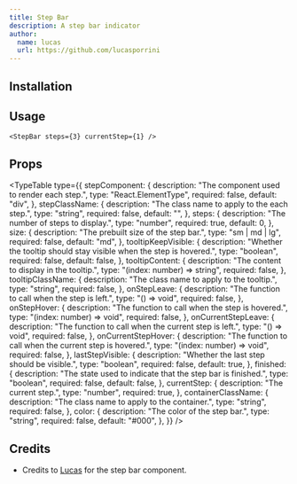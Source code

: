 ```yaml
---
title: Step Bar
description: A step bar indicator
author:
  name: lucas
  url: https://github.com/lucasporrini
---
```


<ComponentPreview name="step-bar-demo" />

## Installation

<ComponentInstallation name="step-bar" />

## Usage

```tsx
<StepBar steps={3} currentStep={1} />
```

## Props

<TypeTable
  type={{
    stepComponent: {
      description: "The component used to render each step.",
      type: "React.ElementType<T>",
      required: false,
      default: "div",
    },
    stepClassName: {
      description: "The class name to apply to the each step.",
      type: "string",
      required: false,
      default: "",
    },
    steps: {
      description: "The number of steps to display.",
      type: "number",
      required: true,
      default: 0,
    },
    size: {
      description: "The prebuilt size of the step bar.",
      type: "sm | md | lg",
      required: false,
      default: "md",
    },
    tooltipKeepVisible: {
      description:
        "Whether the tooltip should stay visible when the step is hovered.",
      type: "boolean",
      required: false,
      default: false,
    },
    tooltipContent: {
      description: "The content to display in the tooltip.",
      type: "(index: number) => string",
      required: false,
    },
    tooltipClassName: {
      description: "The class name to apply to the tooltip.",
      type: "string",
      required: false,
    },
    onStepLeave: {
      description: "The function to call when the step is left.",
      type: "() => void",
      required: false,
    },
    onStepHover: {
      description: "The function to call when the step is hovered.",
      type: "(index: number) => void",
      required: false,
    },
    onCurrentStepLeave: {
      description: "The function to call when the current step is left.",
      type: "() => void",
      required: false,
    },
    onCurrentStepHover: {
      description: "The function to call when the current step is hovered.",
      type: "(index: number) => void",
      required: false,
    },
    lastStepVisible: {
      description: "Whether the last step should be visible.",
      type: "boolean",
      required: false,
      default: true,
    },
    finished: {
      description: "The state used to indicate that the step bar is finished.",
      type: "boolean",
      required: false,
      default: false,
    },
    currentStep: {
      description: "The current step.",
      type: "number",
      required: true,
    },
    containerClassName: {
      description: "The class name to apply to the container.",
      type: "string",
      required: false,
    },
    color: {
      description: "The color of the step bar.",
      type: "string",
      required: false,
      default: "#000",
    },
  }}
/>

## Credits

- Credits to [Lucas](https://github.com/lucasporrini) for the step bar component.
